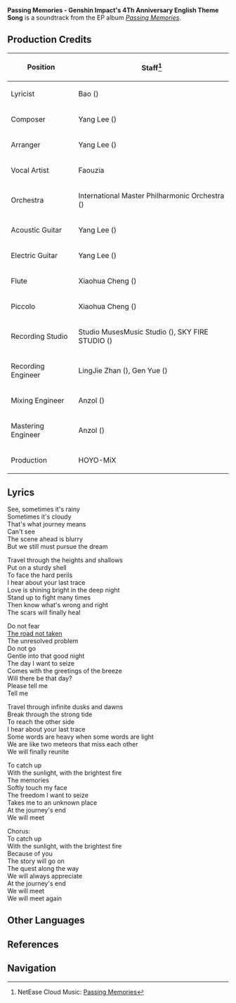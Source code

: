 {{Stub}}
{{Soundtrack Infobox
|image          = Passing Memories.png
|album          = Passing Memories
|number         = 03
|youtube_id     = pILHHyvVQ9U
|spotify_id     = 0Ny1hQdPAyNH57J6qbr9aq
|previous       = 記憶の旅 - Genshin Impact's 4Th Anniversary Japanese Theme Song
|next           = Passing Memories - Instrumental: Male Key
}}
'''Passing Memories - Genshin Impact's 4Th Anniversary English Theme Song''' is a soundtrack from the EP album ''[[Passing Memories]]''.
<!--
==Soundtrack Usage==
{{Soundtrack Usage}}
-->

==Production Credits==
{| class="wikitable"
! Position
! Staff<ref>NetEase Cloud Music: [https://music.163.com/#/song?id=2631336273 Passing Memories]</ref>
|-
! Lyricist
| Bao ({{zh|三宝}})
|-
! Composer
| Yang Lee ({{zh|李洋}})
|-
! Arranger
| Yang Lee ({{zh|李洋}})
|-
! Vocal Artist
| Faouzia
|-
! Orchestra
| International Master Philharmonic Orchestra ({{zh|国际首席爱乐乐团}})
|-
! Acoustic Guitar
| Yang Lee ({{zh|李洋}})
|-
! Electric Guitar
| Yang Lee ({{zh|李洋}})
|-
! Flute
| Xiaohua Cheng ({{zh|程晓华}})
|-
! Piccolo
| Xiaohua Cheng ({{zh|程晓华}})
|-
! Recording Studio
| Studio MusesMusic Studio ({{zh|缪思音乐}}), SKY FIRE STUDIO ({{zh|九紫天诚录音棚}})
|-
! Recording Engineer
| LingJie Zhan ({{zh|詹凌杰}}), Gen Yue ({{zh|岳艮}})
|-
! Mixing Engineer
| Anzol ({{zh|鸦雀有声}})
|-
! Mastering Engineer
| Anzol ({{zh|鸦雀有声}})
|-
! Production
| HOYO-MiX
|}

== Lyrics ==
See, sometimes it's rainy<br>
Sometimes it's cloudy<br>
That's what journey means<br>
Can't see<br>
The scene ahead is blurry<br>
But we still must pursue the dream

Travel through the heights and shallows<br>
Put on a sturdy shell<br>
To face the hard perils<br>
I hear about your last trace<br>
Love is shining bright in the deep night<br>
Stand up to fight many times<br>
Then know what's wrong and right<br>
The scars will finally heal

Do not fear<br>
[[The Road Not Taken|The road not taken]]<br>
The unresolved problem<br>
Do not go<br>
Gentle into that good night<br>
The day I want to seize<br>
Comes with the greetings of the breeze<br>
Will there be that day?<br>
Please tell me<br>
Tell me

Travel through infinite dusks and dawns<br>
Break through the strong tide<br>
To reach the other side<br>
I hear about your last trace<br>
Some words are heavy when some words are light<br>
We are like two meteors that miss each other<br>
We will finally reunite

To catch up<br>
With the sunlight, with the brightest fire<br>
The memories<br>
Softly touch my face<br>
The freedom I want to seize<br>
Takes me to an unknown place<br>
At the journey's end<br>
We will meet

Chorus:<br>
To catch up<br>
With the sunlight, with the brightest fire<br>
Because of you<br>
The story will go on<br>
The quest along the way<br>
We will always appreciate<br>
At the journey's end<br>
We will meet<br>
We will meet again

==Other Languages==
{{Other Languages
|en      = Passing Memories - Genshin Impact's 4Th Anniversary English Theme Song
|zhs     = 
|zhs_rm  = 
|zht     = 
|zht_rm  = 
|zh_tl   = 
|ja      = 
|ja_rm   = 
|ja_tl   = 
|tr      = 
|tr_tl   = 
|it      = 
|it_tl   = 
}}

==References==
{{Reflist}}

==Navigation==
{{Soundtrack Navbox|Passing Memories}}